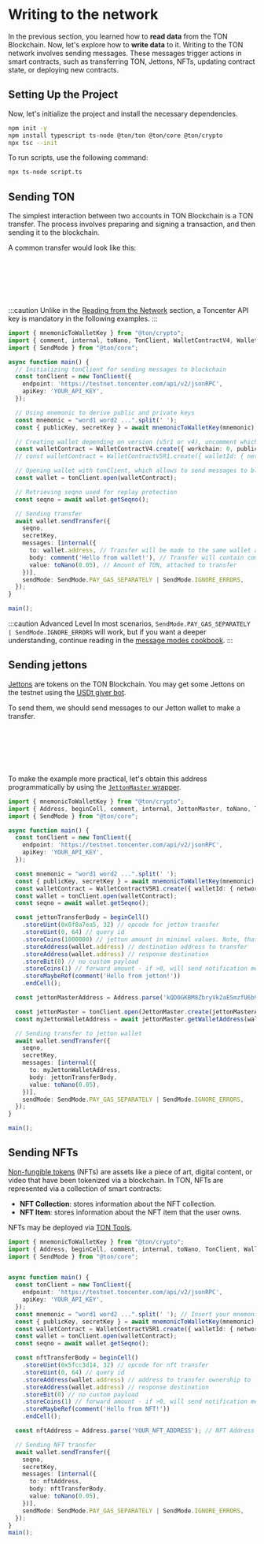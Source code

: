
# Writing to the network

In the previous section, you learned how to **read data** from the TON Blockchain. Now, let's explore how to **write data** to it. Writing to the TON network involves sending messages. These messages trigger actions in smart contracts, such as transferring TON, Jettons, NFTs, updating contract state, or deploying new contracts.

## Setting Up the Project

Now, let's initialize the project and install the necessary dependencies.

```bash
npm init -y
npm install typescript ts-node @ton/ton @ton/core @ton/crypto
npx tsc --init
```

To run scripts, use the following command:

```bash
npx ts-node script.ts
```

## Sending TON

The simplest interaction between two accounts in TON Blockchain is a TON transfer. The process involves preparing and signing a transaction, and then sending it to the blockchain.

A common transfer would look like this:

<br></br>
<div class="text--center">
  <ThemedImage
    alt=""
    sources={{
      light: '/img/docs/ecosystem-messages-layout/ecosystem_messages_layout_1.svg?raw=true',
      dark: '/img/docs/ecosystem-messages-layout/ecosystem_messages_layout_1_dark.svg?raw=true',
    }}
  />
</div>
<br></br>

:::caution
Unlike in the [Reading from the Network](/v3/guidelines/quick-start/blockchain-interaction/reading-from-network/) section, a Toncenter API key is mandatory in the following examples.
:::

```typescript title="1-send-ton.ts"
import { mnemonicToWalletKey } from "@ton/crypto";
import { comment, internal, toNano, TonClient, WalletContractV4, WalletContractV5R1 } from "@ton/ton";
import { SendMode } from "@ton/core";

async function main() {
  // Initializing tonClient for sending messages to blockchain
  const tonClient = new TonClient({
    endpoint: 'https://testnet.toncenter.com/api/v2/jsonRPC',
    apiKey: 'YOUR_API_KEY',
  });

  // Using mnemonic to derive public and private keys
  const mnemonic = "word1 word2 ...".split(' ');
  const { publicKey, secretKey } = await mnemonicToWalletKey(mnemonic);

  // Creating wallet depending on version (v5r1 or v4), uncomment which version do you have
  const walletContract = WalletContractV4.create({ workchain: 0, publicKey });
  // const walletContract = WalletContractV5R1.create({ walletId: { networkGlobalId: -3 }, publicKey }); // networkGlobalId: -3 for testnet, -239 for mainnet

  // Opening wallet with tonClient, which allows to send messages to blockchain
  const wallet = tonClient.open(walletContract);

  // Retrieving seqno used for replay protection
  const seqno = await wallet.getSeqno();

  // Sending transfer
  await wallet.sendTransfer({
    seqno,
    secretKey,
    messages: [internal({
      to: wallet.address, // Transfer will be made to the same wallet address
      body: comment('Hello from wallet!'), // Transfer will contain comment
      value: toNano(0.05), // Amount of TON, attached to transfer
    })],
    sendMode: SendMode.PAY_GAS_SEPARATELY | SendMode.IGNORE_ERRORS,
  });
}

main();
```

:::caution Advanced Level
In most scenarios, `SendMode.PAY_GAS_SEPARATELY | SendMode.IGNORE_ERRORS` will work, but if you want a deeper understanding, continue reading in the [message modes cookbook](/v3/documentation/smart-contracts/message-management/message-modes-cookbook/).
:::

## Sending jettons

[Jettons](/v3/guidelines/dapps/cookbook#tep-74-jettons-standard) are tokens on the TON Blockchain. You may get some Jettons on the testnet using the [USDt giver bot](https://t.me/testgiver_ton_usdt_bot).

To send them, we should send messages to our Jetton wallet to make a transfer.

<br></br>
<div class="text--center">
  <ThemedImage
    alt=""
    sources={{
      light: '/img/docs/ecosystem-messages-layout/ecosystem_messages_layout_5.svg?raw=true',
      dark: '/img/docs/ecosystem-messages-layout/ecosystem_messages_layout_5_dark.svg?raw=true',
    }}
  />
</div>
<br></br>

To make the example more practical, let's obtain this address programmatically by using the [`JettonMaster` wrapper](/v3/guidelines/quick-start/blockchain-interaction/reading-from-network#using-wrappers-for-simplicity).

```typescript title="2-send-jetton.ts"
import { mnemonicToWalletKey } from "@ton/crypto";
import { Address, beginCell, comment, internal, JettonMaster, toNano, TonClient, WalletContractV5R1 } from "@ton/ton";
import { SendMode } from "@ton/core";

async function main() {
  const tonClient = new TonClient({
    endpoint: 'https://testnet.toncenter.com/api/v2/jsonRPC',
    apiKey: 'YOUR_API_KEY',
  });

  const mnemonic = "word1 word2 ...".split(' ');
  const { publicKey, secretKey } = await mnemonicToWalletKey(mnemonic);
  const walletContract = WalletContractV5R1.create({ walletId: { networkGlobalId: -3 }, publicKey }); // networkGlobalId: -3 for testnet, -239 for mainnet
  const wallet = tonClient.open(walletContract);
  const seqno = await wallet.getSeqno();

  const jettonTransferBody = beginCell()
    .storeUint(0x0f8a7ea5, 32) // opcode for jetton transfer
    .storeUint(0, 64) // query id
    .storeCoins(1000000) // jetton amount in minimal values. Note, that USDt has 6 decimals, so 1000000 is 1 USDt on UI
    .storeAddress(wallet.address) // destination address to transfer
    .storeAddress(wallet.address) // response destination
    .storeBit(0) // no custom payload
    .storeCoins(1) // forward amount - if >0, will send notification message
    .storeMaybeRef(comment('Hello from jetton!'))
    .endCell();

  const jettonMasterAddress = Address.parse('kQD0GKBM8ZbryVk2aESmzfU6b9b_8era_IkvBSELujFZPsyy'); // If testnet USDt is used this is master address

  const jettonMaster = tonClient.open(JettonMaster.create(jettonMasterAddress));
  const myJettonWalletAddress = await jettonMaster.getWalletAddress(wallet.address);

  // Sending transfer to jetton wallet
  await wallet.sendTransfer({
    seqno,
    secretKey,
    messages: [internal({
      to: myJettonWalletAddress,
      body: jettonTransferBody,
      value: toNano(0.05),
    })],
    sendMode: SendMode.PAY_GAS_SEPARATELY | SendMode.IGNORE_ERRORS,
  });
}

main();
```

## Sending NFTs

[Non-fungible tokens](/v3/guidelines/dapps/asset-processing/nft-processing/nfts) (NFTs) are assets like a piece of art, digital content, or video that have been tokenized via a blockchain. In TON, NFTs are represented via a collection of smart contracts:
- **NFT Collection**: stores information about the NFT collection.
- **NFT Item**: stores information about the NFT item that the user owns.

NFTs may be deployed via [TON Tools](https://ton-collection-edit.vercel.app/deploy-nft-single).

```typescript title="3-send-nft.ts"
import { mnemonicToWalletKey } from "@ton/crypto";
import { Address, beginCell, comment, internal, toNano, TonClient, WalletContractV5R1 } from "@ton/ton";
import { SendMode } from "@ton/core";


async function main() {
  const tonClient = new TonClient({
    endpoint: 'https://testnet.toncenter.com/api/v2/jsonRPC',
    apiKey: 'YOUR_API_KEY',
  });
  const mnemonic = "word1 word2 ...".split(' '); // Insert your mnemonic
  const { publicKey, secretKey } = await mnemonicToWalletKey(mnemonic);
  const walletContract = WalletContractV5R1.create({ walletId: { networkGlobalId: -3 }, publicKey });
  const wallet = tonClient.open(walletContract);
  const seqno = await wallet.getSeqno();

  const nftTransferBody = beginCell()
    .storeUint(0x5fcc3d14, 32) // opcode for nft transfer
    .storeUint(0, 64) // query id
    .storeAddress(wallet.address) // address to transfer ownership to
    .storeAddress(wallet.address) // response destination
    .storeBit(0) // no custom payload
    .storeCoins(1) // forward amount - if >0, will send notification message
    .storeMaybeRef(comment('Hello from NFT!'))
    .endCell();

  const nftAddress = Address.parse('YOUR_NFT_ADDRESS'); // NFT Address may be obtained after deploying NFT Item

  // Sending NFT transfer
  await wallet.sendTransfer({
    seqno,
    secretKey,
    messages: [internal({
      to: nftAddress,
      body: nftTransferBody,
      value: toNano(0.05),
    })],
    sendMode: SendMode.PAY_GAS_SEPARATELY | SendMode.IGNORE_ERRORS,
  });
}
main();
```
